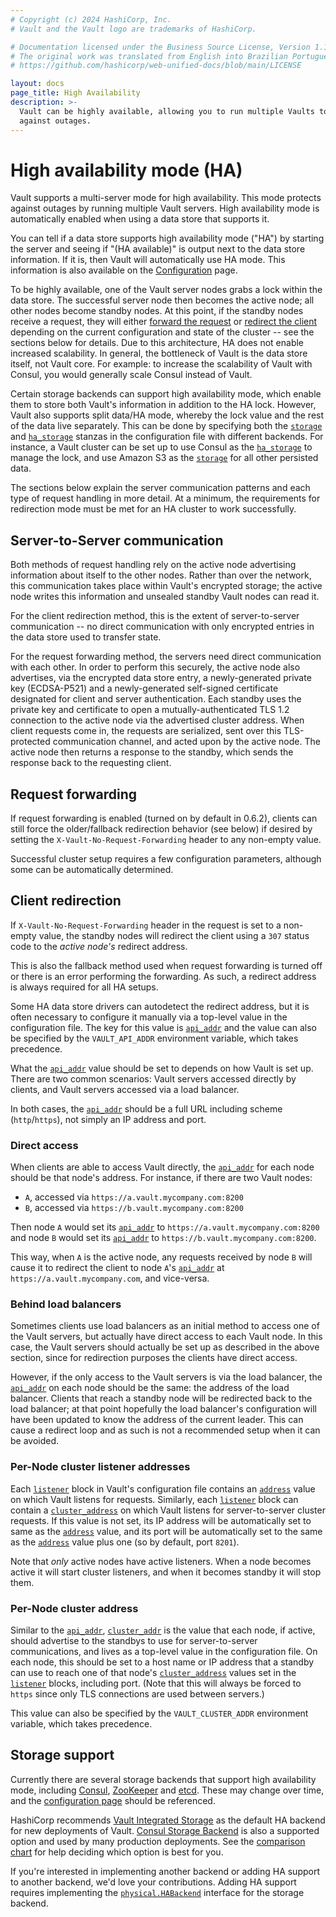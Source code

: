 ```yaml
---
# Copyright (c) 2024 HashiCorp, Inc.
# Vault and the Vault logo are trademarks of HashiCorp.

# Documentation licensed under the Business Source License, Version 1.1.
# The original work was translated from English into Brazilian Portuguese.
# https://github.com/hashicorp/web-unified-docs/blob/main/LICENSE

layout: docs
page_title: High Availability
description: >-
  Vault can be highly available, allowing you to run multiple Vaults to protect
  against outages.
---
```


# High availability mode (HA)

Vault supports a multi-server mode for high availability. This mode protects
against outages by running multiple Vault servers. High availability mode
is automatically enabled when using a data store that supports it.

You can tell if a data store supports high availability mode ("HA") by starting
the server and seeing if "(HA available)" is output next to the data store
information. If it is, then Vault will automatically use HA mode. This
information is also available on the
[Configuration](/vault/docs/configuration) page.

To be highly available, one of the Vault server nodes grabs a lock within the
data store. The successful server node then becomes the active node; all other
nodes become standby nodes. At this point, if the standby nodes receive a
request, they will either [forward the request](#request-forwarding) or
[redirect the client](#client-redirection) depending on the current
configuration and state of the cluster -- see the sections below for details.
Due to this architecture, HA does not enable increased scalability. In general,
the bottleneck of Vault is the data store itself, not Vault core. For example:
to increase the scalability of Vault with Consul, you would generally scale
Consul instead of Vault.

Certain storage backends can support high availability mode, which enable them
to store both Vault's information in addition to the HA lock. However, Vault
also supports split data/HA mode, whereby the lock value and the rest of the
data live separately. This can be done by specifying both the
[`storage`](/vault/docs/configuration#storage) and
[`ha_storage`](/vault/docs/configuration#ha_storage) stanzas in the configuration file
with different backends. For instance, a Vault cluster can be set up to use
Consul as the [`ha_storage`](/vault/docs/configuration#ha_storage) to manage the lock,
and use Amazon S3 as the [`storage`](/vault/docs/configuration#storage) for all other
persisted data.

The sections below explain the server communication patterns and each type of
request handling in more detail. At a minimum, the requirements for redirection
mode must be met for an HA cluster to work successfully.

## Server-to-Server communication

Both methods of request handling rely on the active node advertising
information about itself to the other nodes. Rather than over the network, this
communication takes place within Vault's encrypted storage; the active node
writes this information and unsealed standby Vault nodes can read it.

For the client redirection method, this is the extent of server-to-server
communication -- no direct communication with only encrypted entries in the
data store used to transfer state.

For the request forwarding method, the servers need direct communication with
each other. In order to perform this securely, the active node also advertises,
via the encrypted data store entry, a newly-generated private key (ECDSA-P521)
and a newly-generated self-signed certificate designated for client and server
authentication. Each standby uses the private key and certificate to open a
mutually-authenticated TLS 1.2 connection to the active node via the advertised
cluster address. When client requests come in, the requests are serialized,
sent over this TLS-protected communication channel, and acted upon by the
active node. The active node then returns a response to the standby, which
sends the response back to the requesting client.

## Request forwarding

If request forwarding is enabled (turned on by default in 0.6.2), clients can
still force the older/fallback redirection behavior (see below) if desired by
setting the `X-Vault-No-Request-Forwarding` header to any non-empty value.

Successful cluster setup requires a few configuration parameters, although some
can be automatically determined.

## Client redirection

If `X-Vault-No-Request-Forwarding` header in the request is set to a non-empty
value, the standby nodes will redirect the client using a `307` status code to
the _active node's_ redirect address.

This is also the fallback method used when request forwarding is turned off or
there is an error performing the forwarding. As such, a redirect address is
always required for all HA setups.

Some HA data store drivers can autodetect the redirect address, but it is often
necessary to configure it manually via a top-level value in the configuration
file. The key for this value is [`api_addr`](/vault/docs/configuration#api_addr) and
the value can also be specified by the `VAULT_API_ADDR` environment variable,
which takes precedence.

What the [`api_addr`](/vault/docs/configuration#api_addr) value should be set to
depends on how Vault is set up. There are two common scenarios: Vault servers
accessed directly by clients, and Vault servers accessed via a load balancer.

In both cases, the [`api_addr`](/vault/docs/configuration#api_addr) should be a full
URL including scheme (`http`/`https`), not simply an IP address and port.

### Direct access

When clients are able to access Vault directly, the
[`api_addr`](/vault/docs/configuration#api_addr) for each node should be that node's
address. For instance, if there are two Vault nodes:

- `A`, accessed via `https://a.vault.mycompany.com:8200`
- `B`, accessed via `https://b.vault.mycompany.com:8200`

Then node `A` would set its
[`api_addr`](/vault/docs/configuration#api_addr) to
`https://a.vault.mycompany.com:8200` and node `B` would set its
[`api_addr`](/vault/docs/configuration#api_addr) to
`https://b.vault.mycompany.com:8200`.

This way, when `A` is the active node, any requests received by node `B` will
cause it to redirect the client to node `A`'s
[`api_addr`](/vault/docs/configuration#api_addr) at `https://a.vault.mycompany.com`,
and vice-versa.

### Behind load balancers

Sometimes clients use load balancers as an initial method to access one of the
Vault servers, but actually have direct access to each Vault node. In this
case, the Vault servers should actually be set up as described in the above
section, since for redirection purposes the clients have direct access.

However, if the only access to the Vault servers is via the load balancer, the
[`api_addr`](/vault/docs/configuration#api_addr) on each node should be the same: the
address of the load balancer. Clients that reach a standby node will be
redirected back to the load balancer; at that point hopefully the load
balancer's configuration will have been updated to know the address of the
current leader. This can cause a redirect loop and as such is not a recommended
setup when it can be avoided.

### Per-Node cluster listener addresses

Each [`listener`](/vault/docs/configuration/listener) block in Vault's configuration
file contains an [`address`](/vault/docs/configuration/listener/tcp#address) value on
which Vault listens for requests. Similarly, each
[`listener`](/vault/docs/configuration/listener) block can contain a
[`cluster_address`](/vault/docs/configuration/listener/tcp#cluster_address) on which
Vault listens for server-to-server cluster requests. If this value is not set,
its IP address will be automatically set to same as the
[`address`](/vault/docs/configuration/listener/tcp#address) value, and its port will
be automatically set to the same as the
[`address`](/vault/docs/configuration/listener/tcp#address) value plus one (so by
default, port `8201`).

Note that _only_ active nodes have active listeners. When a node becomes active
it will start cluster listeners, and when it becomes standby it will stop them.

### Per-Node cluster address

Similar to the [`api_addr`](/vault/docs/configuration#api_addr),
[`cluster_addr`](/vault/docs/configuration#cluster_addr) is the value that each node,
if active, should advertise to the standbys to use for server-to-server
communications, and lives as a top-level value in the configuration file. On
each node, this should be set to a host name or IP address that a standby can
use to reach one of that node's
[`cluster_address`](/vault/docs/configuration#cluster_address) values set in the
[`listener`](/vault/docs/configuration/listener) blocks, including port. (Note that
this will always be forced to `https` since only TLS connections are used
between servers.)

This value can also be specified by the `VAULT_CLUSTER_ADDR` environment
variable, which takes precedence.

## Storage support

Currently there are several storage backends that support high availability
mode, including [Consul](/vault/docs/configuration/storage/consul),
[ZooKeeper](/vault/docs/configuration/storage/zookeeper) and [etcd](/vault/docs/configuration/storage/etcd). These may
change over time, and the [configuration page](/vault/docs/configuration) should be
referenced.

HashiCorp recommends [Vault Integrated Storage](/vault/docs/configuration/storage/raft) as the default HA backend for new deployments of Vault. [Consul Storage Backend](/vault/docs/configuration/storage/consul) is also a supported option and used by many production deployments. See the [comparison chart](/vault/docs/configuration/storage#integrated-storage-vs-consul-as-vault-storage) for help deciding which option is best for you.

If you're interested in implementing another backend or adding HA support to
another backend, we'd love your contributions. Adding HA support requires
implementing the
[`physical.HABackend`](https://pkg.go.dev/github.com/hashicorp/vault/sdk/physical#HABackend)
interface for the storage backend.
